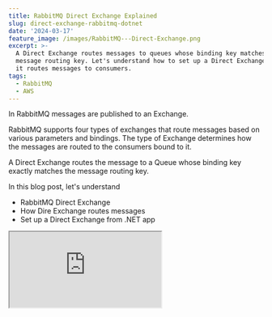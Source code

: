 ```yaml
---
title: RabbitMQ Direct Exchange Explained
slug: direct-exchange-rabbitmq-dotnet
date: '2024-03-17'
feature_image: /images/RabbitMQ---Direct-Exchange.png
excerpt: >-
  A Direct Exchange routes messages to queues whose binding key matches the
  message routing key. Let's understand how to set up a Direct Exchange and how
  it routes messages to consumers.
tags:
  - RabbitMQ
  - AWS
---
```

In RabbitMQ messages are published to an Exchange.

RabbitMQ supports four types of exchanges that route messages based on various parameters and bindings. The type of Exchange determines how the messages are routed to the consumers bound to it.

A Direct Exchange routes the message to a Queue whose binding key exactly matches the message routing key.

In this blog post, let's understand

-   RabbitMQ Direct Exchange
-   How Dire Exchange routes messages
-   Set up a Direct Exchange from .NET app

<iframe src="https://www.youtube.com/embed/H9cMqZdAApQ?feature=oembed" />

I will use [Amazon MQ](https://aws.amazon.com/amazon-mq/?ref=rahulpnath.com), a managed message broker service that supports ActiveMQ and RabbitMQ engine types to host my RabbitMQ instance. However, you can use [one of the various options that RabbitMQ provides](https://www.rabbitmq.com/download.html?ref=rahulpnath.com) to host your instance,

_AWS sponsors this article and is part of my_ <BlogLink
  href="/blog/tag"
  title="Tag"
  description="Read this interesting blog post"
  authorImage="/images/logo-512x512-24.png"
  authorName="Rahul Nath"
  authorTitle="Rahul Pulikkot Nath"
  featureImage="/images/default-feature.jpg"
/>_._

## What is a Direct Exchange in RabbitMQ?

When a message is sent to the Direct Exchange, it inspects its routing key.

If the routing key matches the binding key used to set up the Exchange, it routes the message to the specific Binding.

> A Direct Exchange routes messages to queues whose binding key matches the message routing key

## RabbitMQ Direct Exchange and Message Routing

A Binding connects an Exchange with a Queue.

One Queue can have one or more Bindings linked to it. These Bindings can also be to the same or different Exchanges.

Similarly, one Exchange can have one or more Bindings to the same or different Queues.

> _If a message routing key does not have any matching Bindings on the Exchange it is discarded by the Exchange._

For a Direct Exchange, when a Queue has only one Binding to an Exchange, as shown below, the messages coming to the queue are those with the exact match on the binding and routing keys.

![](/images/image-1.png)

Shows two queues bound to a Direct Exchange, with different binding keys (represented by the green and orange color lines)

Any message with the 'green' routing key is sent to one of the queues with the green binding key, and the ones with the 'orange' routing key are sent to the other queue with the orange binding key.

A Queue can have multiple Bindings on the same Exchange, as shown below. Both 'green' and 'orange' routing key messages are sent to the Queue on the right.

![](/images/image-2.png)

The same queue can have multiple routing keys, and the same routing key can be bound to multiple Queues. The green routing key is sent to two Queues, and the Queue on the right gets messages with 'green' and 'orange' routing keys.

In the above scenario, the same routing key 'green' can also be bound to different Queues. The 'green' routing key is bound to two keys, which means a message with the 'green' routing key is sent to both Queues.

## RabbitMQ Direct Exchange From .NET

To connect and send/receive messages from RabbitMQ, we will use a NuGet package - [RabbitMQ.Client](https://www.nuget.org/packages/RabbitMQ.Client?ref=rahulpnath.com).

If you are new to building RabbitMQ from .NET applications, check out the Getting Started article below.

<BlogLink
  href="/blog/amazon-mq-rabbitmq-dotnet/"
  title="Amazon MQ RabbitMQ: A Reliable Messaging Solution for Your .NET Projects"
  description="RabbitMQ is a powerful open-source message broker facilitating communication between systems or applications. Let’s learn how to get started using RabbitMQ on Amazon MQ from .NET application."
  authorImage="/images/logo-512x512-24.png"
  authorName="Rahul Nath"
  authorTitle="Rahul Pulikkot Nath"
  featureImage="/images/rabbit-mq-dotnet.png"
/>

### Create RabbitMQ Direct Exchange From .NET

Messages are sent directly to Exchanges. This means the sender application knows nothing about Queues or binding keys.

Exchanges are created using the Channel.

The `ExchangeDeclare` the method takes in an exchange name and its type. Below is an example of creating a RabbitMQ Direct Exchange in .NET.

```csharp
var factory = new ConnectionFactory()
{
    Uri = new Uri("YOUR RABBIT INSTANCE URI"),
    Port = 5671,
    UserName = "<USERNAME FROM CONFIGURATION FILE>",
    Password = "<PASSWORD FROM CONFIGURATION FILE>"
};

using var connection = factory.CreateConnection();
using var channel = connection.CreateModel();

var exchangeName = "weather_direct";
channel.ExchangeDeclare(exchangeName, ExchangeType.Direct);
```

When sending a message, the sender specifies the Exchange and routing key..

```csharp
channel.BasicPublish(exchangeName, routingKey, null, body);
```

The Exchange uses the routing key to route the messages based on the binding keys specified on the Exchange to Queue binding.

### Set Up Bindings on Direct Exchange From .NET

Messages are routed to Queues from Exchanges using the Binding information.

To create a Queue, use the `QueueDeclare` method. It will create a new Queue only if one doesn't exist with the same name.

```csharp
var factory = new ConnectionFactory()
{
    Uri = new Uri("YOUR RABBIT INSTANCE URI"),
    Port = 5671,
    UserName = "<USERNAME FROM CONFIGURATION FILE>",
    Password = "<PASSWORD FROM CONFIGURATION FILE>"
};

using var connection = factory.CreateConnection();
using var channel = connection.CreateModel();

var queueName = "nsw";
channel.QueueDeclare(queueName, false, false, false, null);

var routingKey = "sydney";
channel.QueueBind(queueName, "weather_direct", routingKey);
```

Using the `QueueBind` method on the channel, we can bind the Queue with the Exchange and specify the routing key.

E.g., The above code creates a queue `nsw` (which stands for New South Wales, a state in Australia). In this case, weather forecast messages published for the city of Sydney (which is in NSW) are sent `nsw` queue.

Since an Exchange and Queue can have multiple Bindings, we can add more bindings as required.

E.g., The below code registers all weather updates for the city of Wollongong to be also sent to the same `nsw` queue.

```csharp
var routingKey1 = "wollongong";
channel.QueueBind(queueName, "weather_direct", routingKey1);
```

Similarly, you can create multiple Queues as required and associate different Binding.
